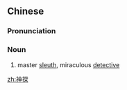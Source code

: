 ==Chinese==
{{zh-forms}}

===Pronunciation===
{{zh-pron
|m=shéntàn
|c=san4 taam3
|cat=n
}}

===Noun===
{{zh-noun}}

# master [[sleuth]], miraculous [[detective]]

[[zh:神探]]